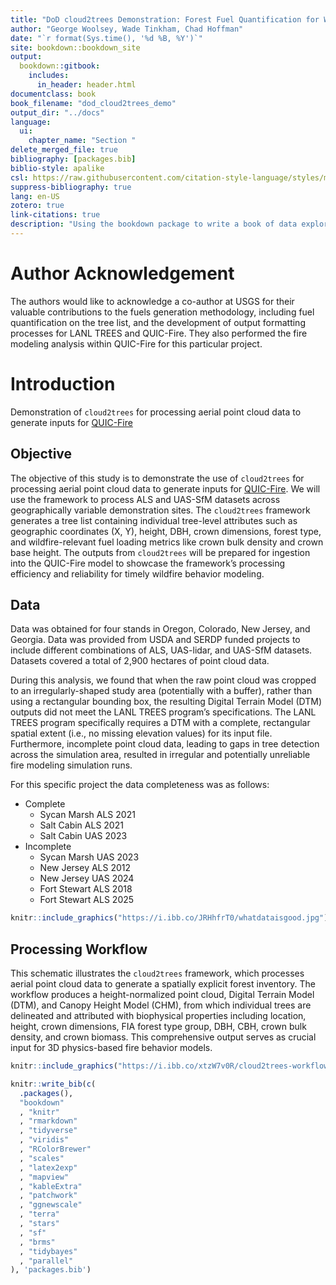 ```yaml
--- 
title: "DoD cloud2trees Demonstration: Forest Fuel Quantification for Wildfire Modeling using QUIC-Fire"
author: "George Woolsey, Wade Tinkham, Chad Hoffman"
date: "`r format(Sys.time(), '%d %B, %Y')`"
site: bookdown::bookdown_site
output: 
  bookdown::gitbook:
    includes:
      in_header: header.html
documentclass: book
book_filename: "dod_cloud2trees_demo"
output_dir: "../docs"
language:
  ui:
    chapter_name: "Section "
delete_merged_file: true
bibliography: [packages.bib]
biblio-style: apalike
csl: https://raw.githubusercontent.com/citation-style-language/styles/master/research-institute-for-nature-and-forest.csl
suppress-bibliography: true
lang: en-US
zotero: true
link-citations: true
description: "Using the bookdown package to write a book of data exploration. The output format for this example is bookdown::gitbook."
---
```


# Author Acknowledgement

The authors would like to acknowledge a co-author at USGS for their valuable contributions to the fuels generation methodology, including fuel quantification on the tree list, and the development of output formatting processes for LANL TREES and QUIC-Fire. They also performed the fire modeling analysis within QUIC-Fire for this particular project.

# Introduction

Demonstration of `cloud2trees` for processing aerial point cloud data to generate inputs for [QUIC-Fire](https://scholar.google.com/scholar?cluster=5135309566348498660&oi=gsb&hl=en&as_sdt=0,6)

## Objective

The objective of this study is to demonstrate the use of `cloud2trees` for processing aerial point cloud data to generate inputs for [QUIC-Fire](https://scholar.google.com/scholar?cluster=5135309566348498660&oi=gsb&hl=en&as_sdt=0,6). We will use the framework to process ALS and UAS-SfM datasets across geographically variable demonstration sites. The `cloud2trees` framework generates a tree list containing individual tree-level attributes such as geographic coordinates (X, Y), height, DBH, crown dimensions, forest type, and wildfire-relevant fuel loading metrics like crown bulk density and crown base height. The outputs from `cloud2trees` will be prepared for ingestion into the QUIC-Fire model to showcase the framework's processing efficiency and reliability for timely wildfire behavior modeling.

## Data{#data_desc}

Data was obtained for four stands in Oregon, Colorado, New Jersey, and Georgia. Data was provided from USDA and SERDP funded projects to include different combinations of ALS, UAS-lidar, and UAS-SfM datasets. Datasets covered a total of 2,900 hectares of point cloud data.

During this analysis, we found that when the raw point cloud was cropped to an irregularly-shaped study area (potentially with a buffer), rather than using a rectangular bounding box, the resulting Digital Terrain Model (DTM) outputs did not meet the LANL TREES program's specifications. The LANL TREES program specifically requires a DTM with a complete, rectangular spatial extent (i.e., no missing elevation values) for its input file. Furthermore, incomplete point cloud data, leading to gaps in tree detection across the simulation area, resulted in irregular and potentially unreliable fire modeling simulation runs.

For this specific project the data completeness was as follows:

* Complete
  + Sycan Marsh ALS 2021
  + Salt Cabin ALS 2021
  + Salt Cabin UAS 2023
* Incomplete
  + Sycan Marsh UAS 2023
  + New Jersey ALS 2012
  + New Jersey UAS 2024
  + Fort Stewart ALS 2018
  + Fort Stewart ALS 2025


```r
knitr::include_graphics("https://i.ibb.co/JRHhfrT0/whatdataisgood.jpg")
```

## Processing Workflow

This schematic illustrates the `cloud2trees` framework, which processes aerial point cloud data to generate a spatially explicit forest inventory. The workflow produces a height-normalized point cloud, Digital Terrain Model (DTM), and Canopy Height Model (CHM), from which individual trees are delineated and attributed with biophysical properties including location, height, crown dimensions, FIA forest type group, DBH, CBH, crown bulk density, and crown biomass. This comprehensive output serves as crucial input for 3D physics-based fire behavior models.

```r
knitr::include_graphics("https://i.ibb.co/xtzW7v0R/cloud2trees-workflow-graphic.png")
```

```r
knitr::write_bib(c(
  .packages(),
  "bookdown"
  , "knitr"
  , "rmarkdown"
  , "tidyverse"
  , "viridis"
  , "RColorBrewer"
  , "scales"
  , "latex2exp"
  , "mapview"
  , "kableExtra"
  , "patchwork"
  , "ggnewscale"
  , "terra"
  , "stars"
  , "sf"
  , "brms"
  , "tidybayes"
  , "parallel"
), 'packages.bib')
```
